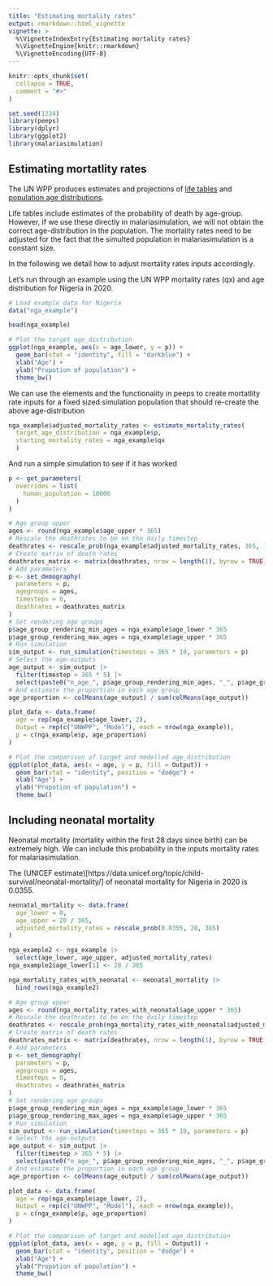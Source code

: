 ```yaml
---
title: "Estimating mortality rates"
output: rmarkdown::html_vignette
vignette: >
  %\VignetteIndexEntry{Estimating mortality rates}
  %\VignetteEngine{knitr::rmarkdown}
  %\VignetteEncoding{UTF-8}
---
```


```r
knitr::opts_chunk$set(
  collapse = TRUE,
  comment = "#>"
)
```

```r
set.seed(1234)
library(peeps)
library(dplyr)
library(ggplot2)
library(malariasimulation)
```

## Estimating mortatlity rates

The UN WPP produces estimates and projections of 
[life tables](https://population.un.org/wpp/Download/Standard/Mortality/)
and [population age distributions](https://population.un.org/wpp/Download/Standard/Population/).

Life tables include estimates of the probability of death by age-group. However,
if we use these directly in malariasimulation, we will not obtain the correct 
age-distribution in the population. The mortality rates need to be adjusted
for the fact that the simulted population in malariasimulation is a constant size.

In the following we detail how to adjust mortality rates inputs accordingly.

Let's run through an example using the UN WPP mortality rates (qx) and age distribution for 
Nigeria in 2020.

``` r
# Load example data for Nigeria
data("nga_example")

head(nga_example)

# Plot the target age_distribution
ggplot(nga_example, aes(x = age_lower, y = p)) +
  geom_bar(stat = "identity", fill = "darkblue") +
  xlab("Age") +
  ylab("Propotion of population") +
  theme_bw()
```

We can use the elements and the functionality in peeps to create mortatlity
rate inputs for a fixed sized simulation population that should re-create
the above age-distribution

``` r
nga_example$adjusted_mortality_rates <- estimate_mortality_rates(
  target_age_distribution = nga_example$p,
  starting_mortality_rates = nga_example$qx
  )
```

And run a simple simulation to see if it has worked

```r
p <- get_parameters(
  overrides = list(
    human_population = 10000
  )
)

# Age group upper
ages <- round(nga_example$age_upper * 365)
# Rescale the deathrates to be on the daily timestep
deathrates <- rescale_prob(nga_example$adjusted_mortality_rates, 365, 1)
# Create matrix of death rates
deathrates_matrix <- matrix(deathrates, nrow = length(1), byrow = TRUE)
# Add parameters
p <- set_demography(
  parameters = p,
  agegroups = ages,
  timesteps = 0,
  deathrates = deathrates_matrix
)
# Set rendering age groups
p$age_group_rendering_min_ages = nga_example$age_lower * 365
p$age_group_rendering_max_ages = nga_example$age_upper * 365
# Run simulation
sim_output <- run_simulation(timesteps = 365 * 10, parameters = p)
# Select the age-outputs
age_output <- sim_output |> 
  filter(timestep > 365 * 5) |>
  select(paste0("n_age_", p$age_group_rendering_min_ages, "_", p$age_group_rendering_max_ages))
# And estimate the proportion in each age group
age_proportion <- colMeans(age_output) / sum(colMeans(age_output))

plot_data <- data.frame(
  age = rep(nga_example$age_lower, 2),
  Output = rep(c("UNWPP", "Model"), each = nrow(nga_example)),
  p = c(nga_example$p, age_proportion)
)

# Plot the comparison of target and modelled age_distribution
ggplot(plot_data, aes(x = age, y = p, fill = Output)) +
  geom_bar(stat = "identity", position = "dodge") +
  xlab("Age") +
  ylab("Propotion of population") +
  theme_bw()
```

## Including neonatal mortality

Neonatal mortality (mortality within the first 28 days since birth) can be extremely high.
We can include this probability in the inputs mortality rates for malariasimulation.

The (UNICEF estimate)[https://data.unicef.org/topic/child-survival/neonatal-mortality/]
of neonatal mortality for Nigeria in 2020 is 0.0355.

``` r
neonatal_mortality <- data.frame(
  age_lower = 0,
  age_upper = 28 / 365,
  adjusted_mortality_rates = rescale_prob(0.0355, 28, 365)
)

nga_example2 <- nga_example |>
  select(age_lower, age_upper, adjusted_mortality_rates)
nga_example2$age_lower[1] <- 28 / 365

nga_mortality_rates_with_neonatal <- neonatal_mortality |>
  bind_rows(nga_example2)

# Age group upper
ages <- round(nga_mortality_rates_with_neonatal$age_upper * 365)
# Rescale the deathrates to be on the daily timestep
deathrates <- rescale_prob(nga_mortality_rates_with_neonatal$adjusted_mortality_rates, 365, 1)
# Create matrix of death rates
deathrates_matrix <- matrix(deathrates, nrow = length(1), byrow = TRUE)
# Add parameters
p <- set_demography(
  parameters = p,
  agegroups = ages,
  timesteps = 0,
  deathrates = deathrates_matrix
)
# Set rendering age groups
p$age_group_rendering_min_ages = nga_example$age_lower * 365
p$age_group_rendering_max_ages = nga_example$age_upper * 365
# Run simulation
sim_output <- run_simulation(timesteps = 365 * 10, parameters = p)
# Select the age-outputs
age_output <- sim_output |> 
  filter(timestep > 365 * 5) |>
  select(paste0("n_age_", p$age_group_rendering_min_ages, "_", p$age_group_rendering_max_ages))
# And estimate the proportion in each age group
age_proportion <- colMeans(age_output) / sum(colMeans(age_output))

plot_data <- data.frame(
  age = rep(nga_example$age_lower, 2),
  Output = rep(c("UNWPP", "Model"), each = nrow(nga_example)),
  p = c(nga_example$p, age_proportion)
)

# Plot the comparison of target and modelled age_distribution
ggplot(plot_data, aes(x = age, y = p, fill = Output)) +
  geom_bar(stat = "identity", position = "dodge") +
  xlab("Age") +
  ylab("Propotion of population") +
  theme_bw()
```

